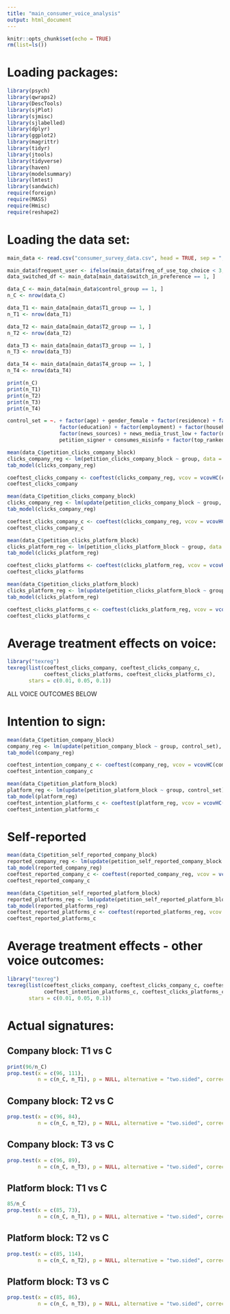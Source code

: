 ---
title: "main_consumer_voice_analysis"
output: html_document
---

```{r setup, include=FALSE}
knitr::opts_chunk$set(echo = TRUE)
rm(list=ls())
```


# Loading packages:
```{r include=FALSE}
library(psych)
library(qwraps2)
library(DescTools)
library(sjPlot)
library(sjmisc)
library(sjlabelled)
library(dplyr)
library(ggplot2)
library(magrittr)
library(tidyr)
library(jtools)
library(tidyverse)
library(haven)
library(modelsummary)
library(lmtest)
library(sandwich)
require(foreign)
require(MASS)
require(Hmisc)
require(reshape2)
```


# Loading the data set:
```{r}
main_data <- read.csv("consumer_survey_data.csv", head = TRUE, sep = ",")

main_data$frequent_user <- ifelse(main_data$freq_of_use_top_choice < 3, 1, 0)
data_switched_df <- main_data[main_data$switch_in_preference == 1, ]
```


```{r}
data_C <- main_data[main_data$control_group == 1, ]
n_C <- nrow(data_C)

data_T1 <- main_data[main_data$T1_group == 1, ]
n_T1 <- nrow(data_T1)

data_T2 <- main_data[main_data$T2_group == 1, ]
n_T2 <- nrow(data_T2)

data_T3 <- main_data[main_data$T3_group == 1, ]
n_T3 <- nrow(data_T3)

data_T4 <- main_data[main_data$T4_group == 1, ]
n_T4 <- nrow(data_T4)

print(n_C)
print(n_T1)
print(n_T2)
print(n_T3)
print(n_T4)
```


```{r}
control_set = ~. + factor(age) + gender_female + factor(residence) + factor(race) + vote_biden + 
                 factor(education) + factor(employment) + factor(household_income) + 
                 factor(news_sources) + news_media_trust_low + factor(num_platforms_used) + 
                 petition_signer + consumes_misinfo + factor(top_ranked_choice) + frequent_user
```




```{r}
mean(data_C$petition_clicks_company_block)
clicks_company_reg <- lm(petition_clicks_company_block ~ group, data = main_data)
tab_model(clicks_company_reg)

coeftest_clicks_company <- coeftest(clicks_company_reg, vcov = vcovHC(clicks_company_reg, type = 'HC1'))
coeftest_clicks_company
```


```{r}
mean(data_C$petition_clicks_company_block)
clicks_company_reg <- lm(update(petition_clicks_company_block ~ group, control_set), data = main_data)
tab_model(clicks_company_reg)

coeftest_clicks_company_c <- coeftest(clicks_company_reg, vcov = vcovHC(clicks_company_reg, type = 'HC1'))
coeftest_clicks_company_c
```


```{r}
mean(data_C$petition_clicks_platform_block)
clicks_platform_reg <- lm(petition_clicks_platform_block ~ group, data = main_data)
tab_model(clicks_platform_reg)

coeftest_clicks_platforms <- coeftest(clicks_platform_reg, vcov = vcovHC(clicks_platform_reg, type = 'HC1'))
coeftest_clicks_platforms
```



```{r}
mean(data_C$petition_clicks_platform_block)
clicks_platform_reg <- lm(update(petition_clicks_platform_block ~ group, control_set), data = main_data)
tab_model(clicks_platform_reg)

coeftest_clicks_platforms_c <- coeftest(clicks_platform_reg, vcov = vcovHC(clicks_platform_reg, type = 'HC1'))
coeftest_clicks_platforms_c
```


# Average treatment effects on voice:
```{r}
library("texreg")
texreg(list(coeftest_clicks_company, coeftest_clicks_company_c,
            coeftest_clicks_platforms, coeftest_clicks_platforms_c), 
       stars = c(0.01, 0.05, 0.1))
```



############################################# ALL VOICE OUTCOMES BELOW ##############################################


# Intention to sign:

```{r}
mean(data_C$petition_company_block)
company_reg <- lm(update(petition_company_block ~ group, control_set), data = main_data)
tab_model(company_reg)

coeftest_intention_company_c <- coeftest(company_reg, vcov = vcovHC(company_reg, type = 'HC1'))
coeftest_intention_company_c
```


```{r}
mean(data_C$petition_platform_block)
platform_reg <- lm(update(petition_platform_block ~ group, control_set), data = main_data)
tab_model(platform_reg)
coeftest_intention_platforms_c <- coeftest(platform_reg, vcov = vcovHC(platform_reg, type = 'HC1'))
coeftest_intention_platforms_c
```


# Self-reported

```{r}
mean(data_C$petition_self_reported_company_block)
reported_company_reg <- lm(update(petition_self_reported_company_block ~ group, control_set), data = main_data) 
tab_model(reported_company_reg)
coeftest_reported_company_c <- coeftest(reported_company_reg, vcov = vcovHC(reported_company_reg, type='HC1'))
coeftest_reported_company_c
```


```{r}
mean(data_C$petition_self_reported_platform_block)
reported_platforms_reg <- lm(update(petition_self_reported_platform_block ~ group, control_set), data = main_data)
tab_model(reported_platforms_reg)
coeftest_reported_platforms_c <- coeftest(reported_platforms_reg, vcov = vcovHC(reported_platforms_reg, type='HC1'))
coeftest_reported_platforms_c
```


# Average treatment effects - other voice outcomes:
```{r}
library("texreg")
texreg(list(coeftest_clicks_company, coeftest_clicks_company_c, coeftest_reported_company_c,
            coeftest_intention_platforms_c, coeftest_clicks_platforms_c, coeftest_reported_platforms_c), 
       stars = c(0.01, 0.05, 0.1))
```


# Actual signatures:

## Company block: T1 vs C
```{r}
print(96/n_C)
prop.test(x = c(96, 111), 
          n = c(n_C, n_T1), p = NULL, alternative = "two.sided", correct = FALSE)
```

## Company block: T2 vs C
```{r}
prop.test(x = c(96, 84), 
          n = c(n_C, n_T2), p = NULL, alternative = "two.sided", correct = FALSE)
```

## Company block: T3 vs C
```{r}
prop.test(x = c(96, 89), 
          n = c(n_C, n_T3), p = NULL, alternative = "two.sided", correct = FALSE)
```


## Platform block: T1 vs C
```{r}
85/n_C
prop.test(x = c(85, 73), 
          n = c(n_C, n_T1), p = NULL, alternative = "two.sided", correct = FALSE)
```

## Platform block: T2 vs C
```{r}
prop.test(x = c(85, 114), 
          n = c(n_C, n_T2), p = NULL, alternative = "two.sided", correct = FALSE)
```

## Platform block: T3 vs C
```{r}
prop.test(x = c(85, 86), 
          n = c(n_C, n_T3), p = NULL, alternative = "two.sided", correct = FALSE)
```









